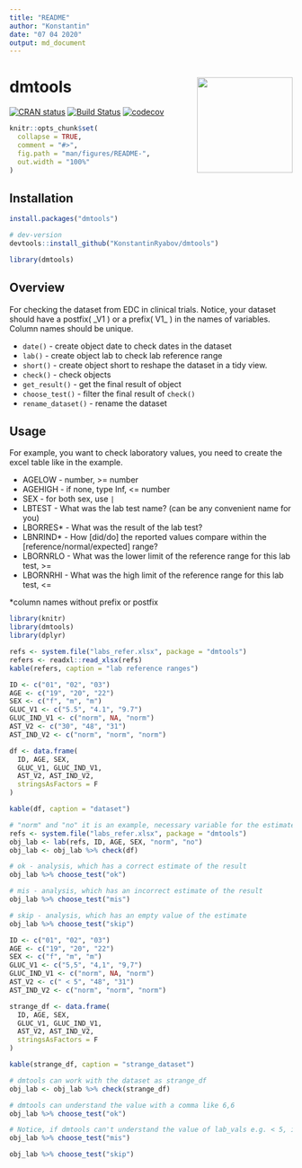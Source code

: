 ```yaml
---
title: "README"
author: "Konstantin"
date: "07 04 2020"
output: md_document
---
```

# dmtools  <img src='man/figures/logo.png' align="right" height="170" />
[![CRAN status](https://www.r-pkg.org/badges/version/dmtools)](https://CRAN.R-project.org/package=dmtools)
[![Build Status](https://travis-ci.com/chachabooms/dmtools.svg?token=pmH5ZxVz4xaZTjx5TDKs&branch=master)](https://travis-ci.com/chachabooms/dmtools) [![codecov](https://codecov.io/gh/chachabooms/dmtools/branch/master/graph/badge.svg?token=AEKUFWUUXZ)](https://codecov.io/gh/chachabooms/dmtools)

```r
knitr::opts_chunk$set(
  collapse = TRUE,
  comment = "#>",
  fig.path = "man/figures/README-",
  out.width = "100%"
)
```

## Installation
```r
install.packages("dmtools")

# dev-version
devtools::install_github("KonstantinRyabov/dmtools")

library(dmtools)
```

## Overview
For checking the dataset from EDC in clinical trials. 
Notice, your dataset should have a postfix( \_V1 ) or a prefix( V1\_ ) in the names of variables. Column names should be unique.

* `date()` - create object date to check dates in the dataset
* `lab()` - create object lab to check lab reference range
* `short()` - create object short to reshape the dataset in a tidy view.
* `check()` - check objects
* `get_result()` - get the final result of object
* `choose_test()` - filter the final result of `check()`
* `rename_dataset()` - rename the dataset

## Usage

For example, you want to check laboratory values, you need to create the excel table like in the example.  

* AGELOW - number, >= number
* AGEHIGH - if none, type Inf, <= number  
* SEX - for both sex, use `|`
* LBTEST - What was the lab test name? (can be any convenient name for you)
* LBORRES* - What was the result of the lab test?
* LBNRIND* - How [did/do] the reported values compare within the [reference/normal/expected] range?
* LBORNRLO - What was the lower limit of the reference range for this lab test, >= 
* LBORNRHI - What was the high limit of the reference range for this lab test, <=

*column names without prefix or postfix

```r
library(knitr)
library(dmtools)
library(dplyr)

refs <- system.file("labs_refer.xlsx", package = "dmtools")
refers <- readxl::read_xlsx(refs)
kable(refers, caption = "lab reference ranges")
```


```r

ID <- c("01", "02", "03")
AGE <- c("19", "20", "22")
SEX <- c("f", "m", "m")
GLUC_V1 <- c("5.5", "4.1", "9.7")
GLUC_IND_V1 <- c("norm", NA, "norm")
AST_V2 <- c("30", "48", "31")
AST_IND_V2 <- c("norm", "norm", "norm")

df <- data.frame(
  ID, AGE, SEX,
  GLUC_V1, GLUC_IND_V1,
  AST_V2, AST_IND_V2,
  stringsAsFactors = F
)

kable(df, caption = "dataset")
```


```r
# "norm" and "no" it is an example, necessary variable for the estimate, get from the dataset
refs <- system.file("labs_refer.xlsx", package = "dmtools")
obj_lab <- lab(refs, ID, AGE, SEX, "norm", "no")
obj_lab <- obj_lab %>% check(df)

# ok - analysis, which has a correct estimate of the result
obj_lab %>% choose_test("ok")

# mis - analysis, which has an incorrect estimate of the result
obj_lab %>% choose_test("mis")

# skip - analysis, which has an empty value of the estimate
obj_lab %>% choose_test("skip")
```

```r

ID <- c("01", "02", "03")
AGE <- c("19", "20", "22")
SEX <- c("f", "m", "m")
GLUC_V1 <- c("5,5", "4,1", "9,7")
GLUC_IND_V1 <- c("norm", NA, "norm")
AST_V2 <- c(" < 5", "48", "31")
AST_IND_V2 <- c("norm", "norm", "norm")

strange_df <- data.frame(
  ID, AGE, SEX,
  GLUC_V1, GLUC_IND_V1,
  AST_V2, AST_IND_V2,
  stringsAsFactors = F
)

kable(strange_df, caption = "strange_dataset")
```

```r
# dmtools can work with the dataset as strange_df
obj_lab <- obj_lab %>% check(strange_df)

# dmtools can understand the value with a comma like 6,6 
obj_lab %>% choose_test("ok")

# Notice, if dmtools can't understand the value of lab_vals e.g. < 5, it puts Inf in the RES_TYPE_NUM
obj_lab %>% choose_test("mis")

obj_lab %>% choose_test("skip")
```
